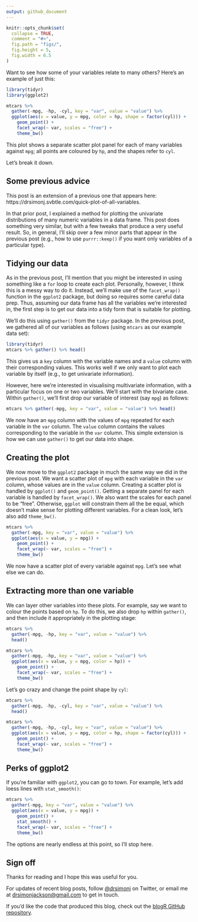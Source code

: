 ```yaml
---
output: github_document
---
```


```r
knitr::opts_chunk$set(
  collapse = TRUE,
  comment = "#>",
  fig.path = "figs/",
  fig.height = 5,
  fig.width = 6.5
)
```

Want to see how some of your variables relate to many others? Here's an example of just this:

```r
library(tidyr)
library(ggplot2)

mtcars %>%
  gather(-mpg, -hp, -cyl, key = "var", value = "value") %>% 
  ggplot(aes(x = value, y = mpg, color = hp, shape = factor(cyl))) +
    geom_point() +
    facet_wrap(~ var, scales = "free") +
    theme_bw()
```

This plot shows a separate scatter plot panel for each of many variables against `mpg`; all points are coloured by `hp`, and the shapes refer to `cyl`.

Let's break it down.

## Some previous advice

This post is an extension of a previous one that appears here: https://drsimonj.svbtle.com/quick-plot-of-all-variables.

In that prior post, I explained a method for plotting the univariate distributions of many numeric variables in a data frame. This post does something very similar, but with a few tweaks that produce a very useful result. So, in general, I'll skip over a few minor parts that appear in the previous post (e.g., how to use `purrr::keep()` if you want only variables of a particular type).

## Tidying our data

As in the previous post, I'll mention that you might be interested in using something like a `for` loop to create each plot. Personally, however, I think this is a messy way to do it. Instead, we'll make use of the `facet_wrap()` function in the `ggplot2` package, but doing so requires some careful data prep. Thus, assuming our data frame has all the variables we're interested in, the first step is to get our data into a tidy form that is suitable for plotting.

We'll do this using `gather()` from the `tidyr` package. In the previous post, we gathered all of our variables as follows (using `mtcars` as our example data set):

```r
library(tidyr)
mtcars %>% gather() %>% head()
```

This gives us a `key` column with the variable names and a `value` column with their corresponding values. This works well if we only want to plot each variable by itself (e.g., to get univariate information).

However, here we're interested in visualising multivariate information, with a particular focus on one or two variables. We'll start with the bivariate case. Within `gather()`, we'll first drop our variable of interest (say `mpg`) as follows:

```r
mtcars %>% gather(-mpg, key = "var", value = "value") %>% head()
```

We now have an `mpg` column with the values of `mpg` repeated for each variable in the `var` column. The `value` column contains the values corresponding to the variable in the `var` column. This simple extension is how we can use `gather()` to get our data into shape.

## Creating the plot

We now move to the `ggplot2` package in much the same way we did in the previous post. We want a scatter plot of `mpg` with each variable in the `var` column, whose values are in the `value` column. Creating a scatter plot is handled by `ggplot()` and `geom_point()`. Getting a separate panel for each variable is handled by `facet_wrap()`. We also want the scales for each panel to be "free". Otherwise, `ggplot` will constrain them all the be equal, which doesn’t make sense for plotting different variables. For a clean look, let's also add `theme_bw()`.

```r
mtcars %>%
  gather(-mpg, key = "var", value = "value") %>%
  ggplot(aes(x = value, y = mpg)) +
    geom_point() +
    facet_wrap(~ var, scales = "free") +
    theme_bw()
```

We now have a scatter plot of every variable against `mpg`. Let's see what else we can do.

## Extracting more than one variable

We can layer other variables into these plots. For example, say we want to colour the points based on `hp`. To do this, we also drop `hp` within `gather()`, and then include it appropriately in the plotting stage:

```r
mtcars %>%
  gather(-mpg, -hp, key = "var", value = "value") %>% 
  head()

mtcars %>%
  gather(-mpg, -hp, key = "var", value = "value") %>%
  ggplot(aes(x = value, y = mpg, color = hp)) +
    geom_point() +
    facet_wrap(~ var, scales = "free") +
    theme_bw()
```

Let's go crazy and change the point shape by `cyl`:

```r
mtcars %>%
  gather(-mpg, -hp, -cyl, key = "var", value = "value") %>% 
  head()

mtcars %>%
  gather(-mpg, -hp, -cyl, key = "var", value = "value") %>%
  ggplot(aes(x = value, y = mpg, color = hp, shape = factor(cyl))) +
    geom_point() +
    facet_wrap(~ var, scales = "free") +
    theme_bw()
```

## Perks of ggplot2

If you're familiar with `ggplot2`, you can go to town. For example, let's add loess lines with `stat_smooth()`:

```r
mtcars %>%
  gather(-mpg, key = "var", value = "value") %>%
  ggplot(aes(x = value, y = mpg)) +
    geom_point() +
    stat_smooth() +
    facet_wrap(~ var, scales = "free") +
    theme_bw()
```

The options are nearly endless at this point, so I'll stop here.

## Sign off

Thanks for reading and I hope this was useful for you.

For updates of recent blog posts, follow [\@drsimonj](https://twitter.com/drsimonj) on Twitter, or email me at <drsimonjackson@gmail.com> to get in touch.

If you'd like the code that produced this blog, check out the [blogR GitHub repository](https://github.com/drsimonj/blogR).